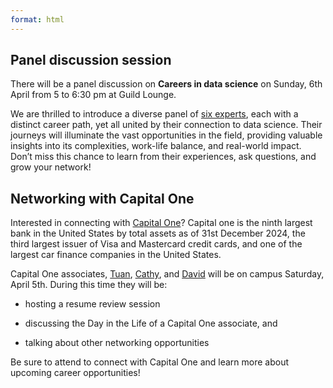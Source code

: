 ```yaml
---
format: html
---
```


## Panel discussion session

There will be a panel discussion on **Careers in data science** on Sunday, 6th April from 5 to 6:30 pm at Guild Lounge. 

We are thrilled to introduce a diverse panel of [six experts](https://nustat.github.io/2025-datafest/panelists_judges.html), each with a distinct career path, yet all united by their connection to data science. Their journeys will illuminate the vast opportunities in the field, providing valuable insights into its complexities, work-life balance, and real-world impact. Don't miss this chance to learn from their experiences, ask questions, and grow your network!

## Networking with Capital One

Interested in connecting with [Capital One](https://www.capitalone.com/)? Capital one is the ninth largest bank in the United States by total assets as of 31st December 2024, the third largest issuer of Visa and Mastercard credit cards, and one of the largest car finance companies in the United States.

Capital One associates, [Tuan](https://nustat.github.io/2025-datafest/mentors.html#tuan-quach), [Cathy](https://nustat.github.io/2025-datafest/mentors.html#cathy-kim), and [David](https://nustat.github.io/2025-datafest/mentors.html#david-frost) will be on campus Saturday, April 5th. During this time they will be:

* hosting a resume review session

* discussing the Day in the Life of a Capital One associate, and

* talking about other networking opportunities

Be sure to attend to connect with Capital One and learn more about upcoming career opportunities! 

